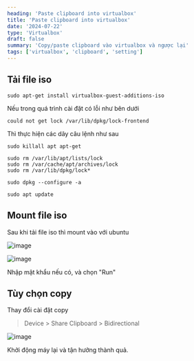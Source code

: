 ```yaml
---
heading: 'Paste clipboard into virtualbox'
title: 'Paste clipboard into virtualbox'
date: '2024-07-22'
type: 'Virtualbox'
draft: false
summary: 'Copy/paste clipboard vào virtualbox và ngược lại'
tags: ['virtualbox', 'clipboard', 'setting']
---
```


## Tải file iso

```shell
sudo apt-get install virtualbox-guest-additions-iso
```

Nếu trong quá trình cài đặt có lỗi như bên dưới

```shell
could not get lock /var/lib/dpkg/lock-frontend
```

Thì thực hiện các dãy câu lệnh như sau

```shell
sudo killall apt apt-get

sudo rm /var/lib/apt/lists/lock
sudo rm /var/cache/apt/archives/lock
sudo rm /var/lib/dpkg/lock*

sudo dpkg --configure -a

sudo apt update
```

## Mount file iso

Sau khi tải file iso thì mount vào với ubuntu

![image](https://user-images.githubusercontent.com/28853808/76238277-30025e00-6262-11ea-80a9-7ebf232a7e4e.png)

![image](https://user-images.githubusercontent.com/28853808/76238412-67710a80-6262-11ea-83a7-50ecfee5e613.png)

Nhập mật khẩu nếu có, và chọn "Run"

## Tùy chọn copy

Thay đổi cài đặt copy

> Device > Share Clipboard > Bidirectional

![image](https://user-images.githubusercontent.com/28853808/76238580-a43d0180-6262-11ea-8f71-158c15b8058b.png)

Khởi động máy lại và tận hưởng thành quả.
